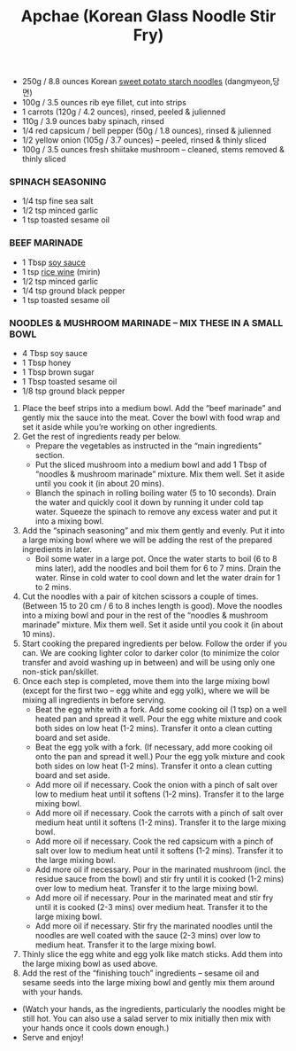 ﻿---
title: Apchae (Korean Glass Noodle Stir Fry)
slug: apchae
type: lunch
difficulty: hard
category: korean
image: images/apchae.png
---

<RecipeLayout>

- 250g / 8.8 ounces Korean [sweet potato starch noodles](https://amzn.to/2vYr08G) (dangmyeon,당면)
- 100g / 3.5 ounces rib eye fillet, cut into strips
- 1 carrots (120g / 4.2 ounces), rinsed, peeled & julienned
- 110g / 3.9 ounces baby spinach, rinsed
- 1/4 red capsicum / bell pepper (50g / 1.8 ounces), rinsed & julienned
- 1/2 yellow onion (105g / 3.7 ounces) – peeled, rinsed & thinly sliced
- 100g / 3.5 ounces fresh shiitake mushroom – cleaned, stems removed & thinly sliced

### SPINACH SEASONING

- 1/4 tsp fine sea salt
- 1/2 tsp minced garlic
- 1 tsp toasted sesame oil

### BEEF MARINADE

- 1 Tbsp [soy sauce](http://amzn.to/1STrYfd)
- 1 tsp [rice wine](http://amzn.to/1MewiNL) (mirin)
- 1/2 tsp minced garlic
- 1/4 tsp ground black pepper
- 1 tsp toasted sesame oil

### NOODLES & MUSHROOM MARINADE – MIX THESE IN A SMALL BOWL

- 4 Tbsp soy sauce
- 1 Tbsp honey
- 1 Tbsp brown sugar
- 1 Tbsp toasted sesame oil
- 1/8 tsp ground black pepper

1. Place the beef strips into a medium bowl. Add the “beef marinade” and gently mix the sauce into the meat. Cover the bowl with food wrap and set it aside while you’re working on other ingredients.
2. Get the rest of ingredients ready per below.
   - Prepare the vegetables as instructed in the “main ingredients” section.
   - Put the sliced mushroom into a medium bowl and add 1 Tbsp of “noodles & mushroom marinade” mixture. Mix them well. Set it aside until you cook it (in about 20 mins).
   - Blanch the spinach in rolling boiling water (5 to 10 seconds). Drain the water and quickly cool it down by running it under cold tap water. Squeeze the spinach to remove any excess water and put it into a mixing bowl.
3. Add the “spinach seasoning” and mix them gently and evenly. Put it into a large mixing bowl where we will be adding the rest of the prepared ingredients in later.
   - Boil some water in a large pot. Once the water starts to boil (6 to 8 mins later), add the noodles and boil them for 6 to 7 mins. Drain the water. Rinse in cold water to cool down and let the water drain for 1 to 2 mins.
4. Cut the noodles with a pair of kitchen scissors a couple of times. (Between 15 to 20 cm / 6 to 8 inches length is good). Move the noodles into a mixing bowl and pour in the rest of the “noodles & mushroom marinade” mixture. Mix them well. Set it aside until you cook it (in about 10 mins).
5. Start cooking the prepared ingredients per below. Follow the order if you can. We are cooking lighter color to darker color (to minimize the color transfer and avoid washing up in between) and will be using only one non-stick pan/skillet.
6. Once each step is completed, move them into the large mixing bowl (except for the first two – egg white and egg yolk), where we will be mixing all ingredients in before serving.
   - Beat the egg white with a fork. Add some cooking oil (1 tsp) on a well heated pan and spread it well. Pour the egg white mixture and cook both sides on low heat (1-2 mins). Transfer it onto a clean cutting board and set aside.
   - Beat the egg yolk with a fork. (If necessary, add more cooking oil onto the pan and spread it well.) Pour the egg yolk mixture and cook both sides on low heat (1-2 mins). Transfer it onto a clean cutting board and set aside.
   - Add more oil if necessary. Cook the onion with a pinch of salt over low to medium heat until it softens (1-2 mins). Transfer it to the large mixing bowl.
   - Add more oil if necessary. Cook the carrots with a pinch of salt over medium heat until it softens (1-2 mins). Transfer it to the large mixing bowl.
   - Add more oil if necessary. Cook the red capsicum with a pinch of salt over low to medium heat until it softens (1-2 mins). Transfer it to the large mixing bowl.
   - Add more oil if necessary. Pour in the marinated mushroom (incl. the residue sauce from the bowl) and stir fry until it is cooked (1-2 mins) over low to medium heat. Transfer it to the large mixing bowl.
   - Add more oil if necessary. Pour in the marinated meat and stir fry until it is cooked (2-3 mins) over medium heat. Transfer it to the large mixing bowl.
   - Add more oil if necessary. Stir fry the marinated noodles until the noodles are well coated with the sauce (2-3 mins) over low to medium heat. Transfer it to the large mixing bowl.
7. Thinly slice the egg white and egg yolk like match sticks. Add them into the large mixing bowl as used above.
8. Add the rest of the “finishing touch” ingredients – sesame oil and sesame seeds into the large mixing bowl and gently mix them around with your hands.

- (Watch your hands, as the ingredients, particularly the noodles might be still hot. You can also use a salad server to mix initially then mix with your hands once it cools down enough.)
- Serve and enjoy!

</RecipeLayout>
